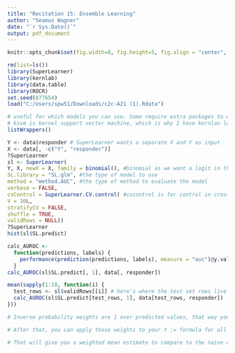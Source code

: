 ---
title: "Recitation 15: Ensemble Learning"
author: "Seamus Wagner"
date: "`r Sys.Date()`"
output: pdf_document
---
```{r setup, include=FALSE}
knitr::opts_chunk$set(fig.width=8, fig.height=5, fig.align = "center", echo=T, warning=FALSE, message=FALSE)
```


```{r}
rm(list=ls())
library(SuperLearner)
library(kernlab)
library(data.table)
library(ROCR)
set.seed(877654)
load("C:/Users/spw51/Downloads/c2c-A21 (1).Rdata")

# useful for which models you can use. Some require extra packages to work (kernlab, arm, etc)
# ksvm is kernel support vector machine, which is why I have kernlan loaded. I don't end up using it 
listWrappers()
```

```{r}
Y <- data$responder # SuperLearner wants a separate X and Y as input
X <- data[, -c("Y", "responder")]
?SuperLearner
sl <- SuperLearner(
Y, X, newX = X, family = binomial(), #binomial as we want a logit in this case since our outcome is response [0,1]
SL.library = "SL.glm", #the type of model to use
method = "method.AUC", #the type of method to evaluate the model
verbose = FALSE, 
cvControl = SuperLearner.CV.control( #cvcontrol is for control in cross valdiation, v is number of folds, stratifycv is for whether they should be stratified in a binary sense, false is deafult. Shuffle is whether rows should be shuffled as splits are made, default is true. ValidRows is only if you pre-shuffle and can provide a list of rows for each split. These are default values. ValidRows is useful in some practical settings if you want to create your lists and use the same ones across packages or tests. 
V = 10L,
stratifyCV = FALSE,
shuffle = TRUE,
validRows = NULL))
?SuperLearner
hist(sl$SL.predict)
```

```{r}
calc_AUROC <-
  function(predictions, labels) {
    performance(prediction(predictions, labels), measure = "auc")@y.values[[1]]
  } 
calc_AUROC(sl$SL.predict[, 1], data[, responder])
```

```{r}
mean(sapply(1:10, function(i) {
  test_rows <- sl$validRows[[i]] # here's where the test set rows live
  calc_AUROC(sl$SL.predict[test_rows, 1], data[test_rows, responder])
}))
```
```{r}
# Inverse probability weights are 1 over predicted values, that way you get a weight for each value

# After that, you can apply those weights to your Y := formula for all responders.

# That will give you a weighted mean estimate to compare to the naive one. 
```


